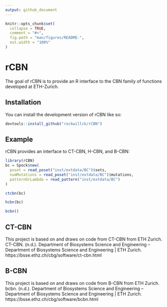 ```yaml
---
output: github_document
---
```


<!-- README.md is generated from README.Rmd. Please edit that file -->

```r
knitr::opts_chunk$set(
  collapse = TRUE,
  comment = "#>",
  fig.path = "man/figures/README-",
  out.width = "100%"
)
```

# rCBN

<!-- badges: start -->
<!-- badges: end -->

The goal of rCBN is to provide an R interface to the CBN family of functions developed at ETH-Zurich.

## Installation

You can install the development version of rCBN like so:

``` r
devtools::install_github("rockwillck/rCBN")
```

## Example

rCBN provides an interface to CT-CBN, H-CBN, and B-CBN:

```r
library(rCBN)
bc = Spock$new(
  poset = read_poset("inst/extdata/BC")$sets,
  numMutations = read_poset("inst/extdata/BC")$mutations,
  patternOrLambda = read_pattern("inst/extdata/BC")
)
```

```r
ctcbn(bc)
```

```r
hcbn(bc)
```

```r
bcbn()
```

## CT-CBN
This project is based on and draws on code from CT-CBN from ETH Zurich.  
CT-CBN. (n.d.). Department of Biosystems Science and Engineering – Department of Biosystems Science and Engineering | ETH Zurich. https://bsse.ethz.ch/cbg/software/ct-cbn.html

## B-CBN
This project is based on and draws on code from B-CBN from ETH Zurich.  
bcbn. (n.d.). Department of Biosystems Science and Engineering – Department of Biosystems Science and Engineering | ETH Zurich. https://bsse.ethz.ch/cbg/software/bcbn.html
